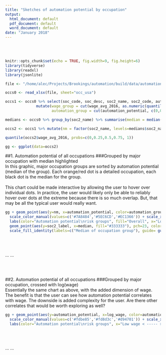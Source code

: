 ```yaml
---
title: "Sketches of automation potential by occupation"
output:
  html_document: default
  pdf_document: default
  word_document: default
date: "January 2018"
---
```


<br />
<br />

```r
knitr::opts_chunk$set(echo = TRUE, fig.width=9, fig.height=6)
library(tidyverse)
library(readxl)
library(jsonlite)

file <- "/home/alec/Projects/Brookings/automation/build/data/automation_workbook4.xlsx"

occs0 <- read_xlsx(file, sheet="occ_usa")

occs1 <- occs0 %>% select(soc_code, soc_desc, soc2_name, soc2_code, automation_potential, emp_chg_1626, emp_2016, wage_avg_2016, log_wage) %>%
              mutate(wage_group = cut(wage_avg_2016, as.numeric(quantile(wage_avg_2016, probs=c(0,0.25,0.5,0.75, 1))), include.lowest=TRUE, ordered_result=TRUE),
                     automation_group = cut(automation_potential, c(0,0.3, 0.7,1), labels=c("Low (0-30%)", "Medium (30-70%)", "High (70-100%)"), include.lowest=TRUE, ordered_result=TRUE))

medians <- occs0 %>% group_by(soc2_name) %>% summarise(median = median(automation_potential)) %>% arrange(desc(median)) %>% mutate(soc2_label=sub(" Occupations", "", soc2_name))

occs2 <- occs1 %>% mutate(nm = factor(soc2_name, levels=medians$soc2_name, labels=medians$soc2_label))

quantile(occs2$wage_avg_2016, probs=c(0,0.25,0.5,0.75, 1))

gg <- ggplot(data=occs2)
```

##1. Automation potential of all occupations
###Grouped by major occupation with median highlighted
<br/>
In this graphic, major occupation groups are sorted by automation potential (median of the group). Each orange/red dot is a detailed occupation, each black dot is the median for the group.
<br /><br />
This chart could be made interactive by allowing the user to hover over individual dots. In practice, the user would likely only be able to reliably hover over dots at the extreme because there is so much overlap. But, that may be all the typical user would really want.

```r
gg + geom_point(aes(y=nm, x=automation_potential, color=automation_group)) + theme_bw() + theme(legend.position = c("right")) + 
  scale_color_manual(values=c('#7A8484','#5EC6CD','#EC1366')) + scale_x_continuous(breaks=c(0,0.3,0.7,1)) + 
  labs(color="Automation potential\nrisk groups", fill="Overall", x="Low <--- Automation potential ---> High", y="Occupation group") +
  geom_point(aes(y=soc2_label, x=median, fill="#333333"), pch=23, color="#ffffff", size=3, data=medians) + 
  scale_fill_identity(labels=c("Median of occupation group"), guide= guide_legend())
```
<br /><br />

...
...

<br /><br />

##2. Automation potential of all occupations
###Grouped by major occupation, crossed with log(wage) 
<br />
Essentially the same chart as above, with the added dimension of wage. The benefit is that the user can see how automation potential correlates with wage. The downside is added complexity for the user. Are there other correlates that would be worth exploring as well?

```r
gg + geom_point(aes(y=automation_potential, x=log_wage, color=automation_group)) + facet_wrap("nm", ncol=5, strip.position = "bottom") + theme_bw() + theme(strip.text.x=element_text(hjust=0)) +
  scale_color_manual(values=c('#fdbe85','#fd8d3c','#d94701')) + scale_x_continuous(position="top") + scale_y_continuous(breaks=c(0,0.3,0.7,1), position="top") + 
  labs(color="Automation potential\nrisk groups", x="Low wage < ----- > High wage\nLog(wage)\n", y="<--- Automation potential --->\n")
```
<br /><br />

...
...

<br /><br />











